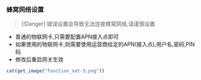 ### 蜂窝网络设置

> [!Danger]
> 错误设置会导致无法连接蜂窝网络,请谨慎设置

* 普通的物联网卡,只需要配置APN接入点即可
* 如果使用的物联网卡,则需要使用运营商给定的APN(接入点),用户名,密码,PIN码
* 修改后重启网关生效
```r
cat(get_image("function_set-5.png"))
```